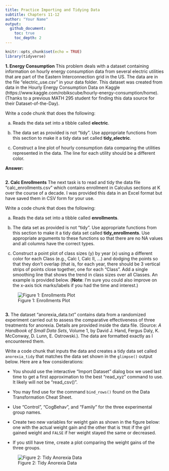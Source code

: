 ```yaml
---
title: Practice Importing and Tidying Data
subtitle: Chapters 11-12 
author: "Your Name"
output: 
  github_document: 
    toc: true
    toc_depth: 2
---
```



```r
knitr::opts_chunk$set(echo = TRUE)
library(tidyverse)
```

  

**1. Energy Consumption** This problem deals with a dataset containing information on hourly energy consumption data from several electric utilities that are part of the Eastern Interconnection grid in the US. The data are in the file "electric_use.csv" in your data folder.  This dataset was created from data  in the Hourly Energy Consumption Data on Kaggle (https://www.kaggle.com/robikscube/hourly-energy-consumption/home). (Thanks to a previous MATH 295 student for finding this data source for their Dataset-of-the-Day).  

Write a code chunk that does the following:  

a. Reads the data set into a tibble called **electric**.  

b. The data set as provided is not "tidy". Use appropriate functions from this section to make it a tidy data set called **tidy_electric**.  

c. Construct a line plot of hourly consumption data comparing the utilities represented in the data. The line for each utility should be a different color. 


**Answer:**  

```r

```

**2. Calc Enrollments** The next task is to read and tidy the data file "calc_enrollments.csv" which contains enrollment in Calculus sections at K over the course of a decade. I was provided this data in an Excel format but have saved them in CSV form for your use.  

Write a code chunk that does the following:  

a. Reads the data set into a tibble called **enrollments**.  

b. The data set as provided is not "tidy". Use appropriate functions from this section to make it a tidy data set called **tidy_enrollments**. Use appropriate arguments to these functions so that there are no NA values and all columns have the correct types. 

c. Construct a point plot of class sizes (y) by year (x) using a different color for each Class (e.g., Calc I, Calc II, ...) and dodging the points so that they don't overlap (that is, for each year, there should be 3 vertical strips of points close together, one for each "Class". Add a single smoothing line that shows the trend in class sizes over all Classes. An example is provided below. (**Note**: I'm sure you could also improve on the x-axis tick marks/labels if you had the time and interest.)

![Figure 1: Enrollments Plot](figures/enrollments_plot_example.png)

```r

```

**3.** The dataset "anorexia_data.txt" contains data from a randomized  experiment carried out to assess the comparative effectiveness of three treatments for anorexia. Details are provided inside the data file. (Source: *A Handbook of Small Data Sets*, Volume 1, by David J. Hand, Fergus Daly, K. McConway, D. Lunn, E. Ostrowski.). The data are formatted exactly as I encountered them. 

Write a code chunk that inputs the data and creates a tidy data set called `anorexia_tidy` that matches the data set shown in the `glimpse()` output below. Here are a few considerations:  

* You should use the interactive "Import Dataset" dialog box we used last time to get a first approximation to the best "read_xyz" command to use. It likely will not be "read_csv()".  

* You may find use for the command `bind_rows()` found on the Data Transformation Cheat Sheet.

* Use "Control", "CogBehav", and "Family" for the three experimental group names.  
* Create two new variables for weight gain as shown in the figure below: one with the actual weight gain and the other that is `TRUE` if the girl gained weight and `FALSE` if her weight stayed the same or decreased.  

* If you still have time, create a plot comparing the weight gains of the three groups.  

![Figure 2: Tidy Anorexia Data](figures/anorexia_tidy.png)

```r
```



